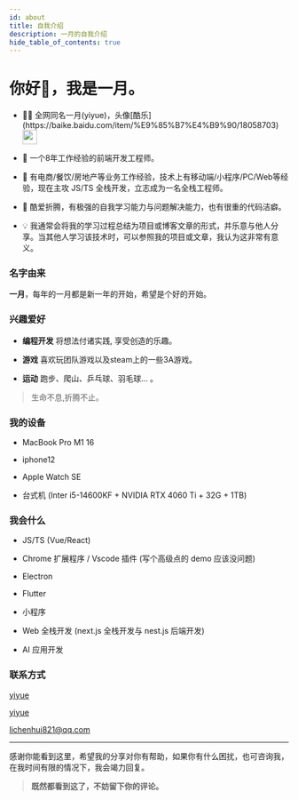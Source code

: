 ```yaml
---
id: about
title: 自我介绍
description: 一月的自我介绍
hide_table_of_contents: true
---
```




# 你好👋，我是一月。

- <p className="inline-flex gap-1">👨‍💻 全网同名一月(yiyue)，头像[酷乐](https://baike.baidu.com/item/%E9%85%B7%E4%B9%90/18058703) <img src="/img/logo.webp" width="26" heigth="26" className="rounded-full" /></p>

- 🧑 一个8年工作经验的前端开发工程师。

- 🐛 有电商/餐饮/房地产等业务工作经验，技术上有移动端/小程序/PC/Web等经验，现在主攻 JS/TS 全栈开发，立志成为一名全栈工程师。

- 🤯 酷爱折腾，有极强的⾃我学习能⼒与问题解决能⼒，也有很重的代码洁癖。

- 💡 我通常会将我的学习过程总结为项目或博客文章的形式，并乐意与他人分享。当其他人学习该技术时，可以参照我的项目或文章，我认为这非常有意义。

### 名字由来

**一月**，每年的一月都是新一年的开始，希望是个好的开始。


### 兴趣爱好

- **编程开发** 将想法付诸实践, 享受创造的乐趣。

- **游戏** 喜欢玩团队游戏以及steam上的一些3A游戏。

- **运动** 跑步、爬山、乒乓球、羽毛球... 。



> 生命不息,折腾不止。

### 我的设备

- MacBook Pro M1 16

- iphone12

- Apple Watch SE

- 台式机 (Inter i5-14600KF + NVIDIA RTX 4060 Ti + 32G + 1TB)

### 我会什么

- JS/TS (Vue/React)

- Chrome 扩展程序 / Vscode 插件 (写个高级点的 demo 应该没问题)

- Electron

- Flutter

- 小程序

- Web 全栈开发 (next.js 全栈开发与 nest.js 后端开发)

- AI 应用开发

### 联系方式

<p style={{ display: 'flex', 'align-items': 'center', gap: '0.5rem' }}>
  <Icon icon="ri:github-line" width="20" heigth="20" />
  <a href={social.github.href} target="_blank">yiyue</a>
</p>

<p style={{ display: 'flex', 'align-items': 'center', gap: '0.5rem' }}>
  <Icon icon="ri:wechat-2-line" width="20" heigth="20" />
  <a href={social.wx.href} target="_blank">yiyue</a>
</p>

<p style={{ display: 'flex', 'align-items': 'center', gap: '0.5rem' }}>
  <Icon icon="ri:mail-open-line" width="20" heigth="20" />
  <a href={social.email.href} target="_blank">lichenhui821@qq.com</a>
</p>



---

感谢你能看到这里，希望我的分享对你有帮助，如果你有什么困扰，也可咨询我，在我时间有限的情况下，我会竭力回复。

> **既然都看到这了，不妨留下你的评论。**

<Comment />
